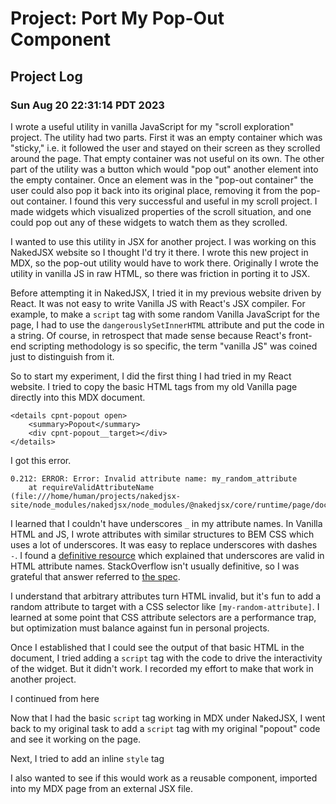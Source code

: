 # Project: Port My Pop-Out Component 

## Project Log

### Sun Aug 20 22:31:14 PDT 2023

I wrote a useful utility in vanilla JavaScript for my "scroll exploration" project. The utility had two parts. First it was an empty container which was "sticky," i.e. it followed the user and stayed on their screen as they scrolled around the page. That empty container was not useful on its own. The other part of the utility was a button which would "pop out" another element into the empty container. Once an element was in the "pop-out container" the user could also pop it back into its original place, removing it from the pop-out container. I found this very successful and useful in my scroll project. I made widgets which visualized properties of the scroll situation, and one could pop out any of these widgets to watch them as they scrolled.

I wanted to use this utility in JSX for another project. I was working on this NakedJSX website so I thought I'd try it there. I wrote this new project in MDX, so the pop-out utility would have to work there. Originally I wrote the utility in vanilla JS in raw HTML, so there was friction in porting it to JSX.

Before attempting it in NakedJSX, I tried it in my previous website driven by React. It was not easy to write Vanilla JS with React's JSX compiler. For example, to make a `script` tag with some random Vanilla JavaScript for the page, I had to use the `dangerouslySetInnerHTML` attribute and put the code in a string. Of course, in retrospect that made sense because React's front-end scripting methodology is so specific, the term "vanilla JS" was coined just to distinguish from it. 

So to start my experiment, I did the first thing I had tried in my React website. I tried to copy the basic HTML tags from my old Vanilla page directly into this MDX document.

```
<details cpnt-popout open>
    <summary>Popout</summary>
    <div cpnt-popout__target></div>
</details>
```

I got this error.

```
0.212: ERROR: Error: Invalid attribute name: my_random_attribute
    at requireValidAttributeName (file:///home/human/projects/nakedjsx-site/node_modules/nakedjsx/node_modules/@nakedjsx/core/runtime/page/document.mjs:313:15)
```

I learned that I couldn't have underscores `_` in my attribute names. In Vanilla HTML and JS, I wrote attributes with similar structures to BEM CSS which uses a lot of underscores. It was easy to replace underscores with dashes `-`. I found a [definitive resource](https://stackoverflow.com/a/926136) which explained that underscores are valid in HTML attribute names. StackOverflow isn't usually definitive, so I was grateful that answer referred to [the spec](https://html.spec.whatwg.org/multipage/syntax.html#attributes-2).

I understand that arbitrary attributes turn HTML invalid, but it's fun to add a random attribute to target with a CSS selector like `[my-random-attribute]`. I learned at some point that CSS attribute selectors are a performance trap, but optimization must balance against fun in personal projects.

Once I established that I could see the output of that basic HTML in the document, I tried adding a `script` tag with the code to drive the interactivity of the widget. But it didn't work. I recorded my effort to make that work in <Link slug="project-write-script-and-style-tags">another project.</Link>

<Future>I continued from here</Future>

<Future>Now that I had the basic `script` tag working in MDX under NakedJSX, I went back to my original task to add a `script` tag with my original "popout" code and see it working on the page.</Future>

<Future>Next, I tried to add an inline `style` tag</Future>

<Future>I also wanted to see if this would work as a reusable component, imported into my MDX page from an external JSX file.</Future>
